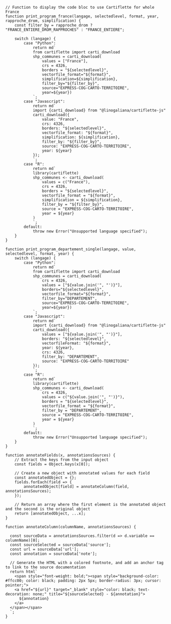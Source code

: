 <!----------------
Fonctions qui étaient importées depuis @linogaliana/cartiflette-doc-utils
et qu'on rappatrie ici pour plus de praticité
----------------->

```ojs
// Function to display the code bloc to use Cartiflette for whole France
function print_program_france(langage, selectedlevel, format, year, rapproche_drom, simplification) {
    const filter_by = rapproche_drom ? "FRANCE_ENTIERE_DROM_RAPPROCHES" : "FRANCE_ENTIERE";

    switch (langage) {
        case "Python":
            return md`
            from cartiflette import carti_download
            shp_communes = carti_download(
                values = ["France"],
                crs = 4326,
                borders = "${selectedlevel}",
                vectorfile_format="${format}",
                simplification=${simplification},
                filter_by="${filter_by}",
                source="EXPRESS-COG-CARTO-TERRITOIRE",
                year=${year})
            `;
        case "Javascript":
            return md`
            import {carti_download} from "@linogaliana/cartiflette-js"
            carti_download({
                value: "France",
                crs: 4326,
                borders: "${selectedlevel}",
                vectorfile_format: "${format}",
                simplification: ${simplification},
                filter_by: "${filter_by}",
                source: "EXPRESS-COG-CARTO-TERRITOIRE",
                year: ${year}
            });
            `;
        case "R":
            return md`
            library(cartiflette)
            shp_communes <- carti_download(
                values = c("France"),
                crs = 4326,
                borders = "${selectedlevel}",
                vectorfile_format = "${format}",
                simplification = ${simplification},
                filter_by = "${filter_by}",
                source = "EXPRESS-COG-CARTO-TERRITOIRE",
                year = ${year}
            )
            `;
        default:
            throw new Error("Unsupported language specified");
    }
}
```


```ojs
function print_program_departement_single(langage, value, selectedlevel, format, year) {
    switch (langage) {
        case "Python":
            return md`
            from cartiflette import carti_download
            shp_communes = carti_download(
                crs = 4326,
                values = ["${value.join('", "')}"],
                borders="${selectedlevel}",
                vectorfile_format="${format}",
                filter_by="DEPARTEMENT",
                source="EXPRESS-COG-CARTO-TERRITOIRE",
                year=${year})
            `;
        case "Javascript":
            return md`
            import {carti_download} from "@linogaliana/cartiflette-js"
            carti_download({
                values = ["${value.join('", "')}"],
                borders: "${selectedlevel}",
                vectorfileFormat: "${format}",
                year: ${year},
                crs: 4326,
                filter_by: "DEPARTEMENT",
                source: "EXPRESS-COG-CARTO-TERRITOIRE"
            });
            `;
        case "R":
            return md`
            library(cartiflette)
            shp_communes <- carti_download(
                crs = 4326,
                values = c("${value.join('", "')}"),
                borders = "${selectedlevel}",
                vectorfile_format = "${format}",
                filter_by = "DEPARTEMENT",
                source = "EXPRESS-COG-CARTO-TERRITOIRE",
                year = ${year}
            )
            `;
        default:
            throw new Error("Unsupported language specified");
    }
}
```


<!---------------------------------------------
Fonctions pour manipuler le tableau de métadonnées
---------------------------------------------->


```ojs
function annotateFields(x, annotationsSources) {
    // Extract the keys from the input object
    const fields = Object.keys(x[0]);

    // Create a new object with annotated values for each field
    const annotatedObject = {};
    fields.forEach(field => {
        annotatedObject[field] = annotateColumn(field, annotationsSources);
    });

    // Return an array where the first element is the annotated object and the second is the original object
    return [annotatedObject, ...x];
}
```



```ojs
function annotateColumn(columnName, annotationsSources) {

  const sourceData = annotationsSources.filter(d => d.variable == columnName)[0];
  const sourceSelected = sourceData['source'];
  const url = sourceData['url'];
  const annotation = sourceData['note'];

  // Generate the HTML with a colored footnote, and add an anchor tag to link to the source documentation
  return html`
    <span style="font-weight: bold;"><span style="background-color: #ffcc00; color: black; padding: 2px 5px; border-radius: 3px; cursor: pointer;">
    <a href="${url}" target="_blank" style="color: black; text-decoration: none;" title="${sourceSelected} - ${annotation}">
      ${annotation}
    </a>
  </span></span>
  `;
}
```
